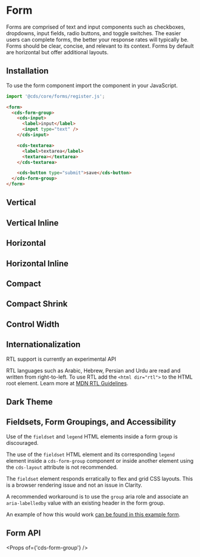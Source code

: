 
<Meta title="Forms/Getting Started" />

# Form

Forms are comprised of text and input components such as checkboxes, dropdowns,
input fields, radio buttons, and toggle switches. The easier users can complete
forms, the better your response rates will typically be. Forms should be clear,
concise, and relevant to its context. Forms by default are horizontal but offer
additional layouts.

## Installation

To use the form component import the component in your JavaScript.

```typescript
import '@cds/core/forms/register.js';
```

```html
<form>
  <cds-form-group>
    <cds-input>
      <label>input</label>
      <input type="text" />
    </cds-input>

    <cds-textarea>
      <label>textarea</label>
      <textarea></textarea>
    </cds-textarea>

    <cds-button type="submit">save</cds-button>
  </cds-form-group>
</form>
```

<Preview>
  <Story id="stories-forms--form" />
</Preview>

## Vertical

<Preview>
  <Story id="stories-forms--vertical" />
</Preview>

## Vertical Inline

<Preview>
  <Story id="stories-forms--vertical-inline" />
</Preview>

## Horizontal

<Preview>
  <Story id="stories-forms--horizontal" />
</Preview>

## Horizontal Inline

<Preview>
  <Story id="stories-forms--horizontal-inline" />
</Preview>

## Compact

<Preview>
  <Story id="stories-forms--compact" />
</Preview>

## Compact Shrink

<Preview>
  <Story id="stories-forms--compact-shrink" />
</Preview>

## Control Width

<Preview>
  <Story id="stories-forms--control-width" />
</Preview>

## Internationalization

<cds-alert status="warning">RTL support is currently an experimental API</cds-alert>

RTL languages such as Arabic, Hebrew, Persian and Urdu are read and written from right-to-left.
To use RTL add the `<html dir="rtl">` to the HTML root element. Learn more at
[MDN RTL Guidelines](https://developer.mozilla.org/en-US/docs/Mozilla/Developer_guide/RTL_Guidelines).

<Preview>
  <Story id="stories-forms--internationalization" />
</Preview>

## Dark Theme

<Preview>
  <Story id="stories-forms--dark-theme" />
</Preview>

## Fieldsets, Form Groupings, and Accessibility

<cds-alert status="danger">Use of the `fieldset` and `legend` HTML elements inside a form group is discouraged.</cds-alert>

The use of the `fieldset` HTML element and its corresponding `legend` element inside a `cds-form-group` component or inside another element using the `cds-layout` attribute is not recommended.

The `fieldset` element responds erratically to flex and grid CSS layouts. This is a browser rendering issue and not an issue in Clarity.

A recommended workaround is to use the `group` aria role and associate an `aria-labelledby` value with an existing header in the form group.

An example of how this would work <a href="iframe.html?id=forms-preview-forms-stories--checkout-form&amp%3BviewMode=story&viewMode=story" target="_blank">
can be found in this example form</a>.

## Form API

<Props of={'cds-form-group'} />
